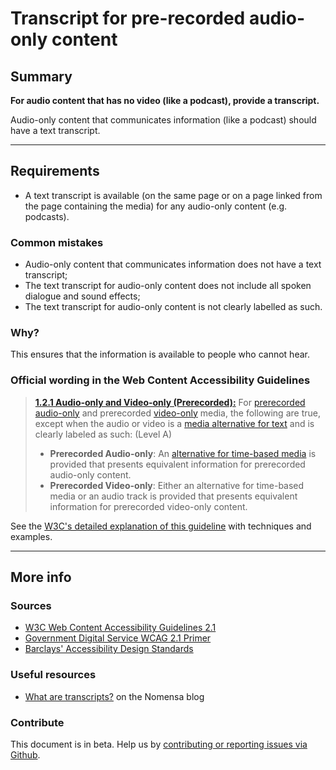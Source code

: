 
# Transcript for pre-recorded audio-only content

## Summary

**For audio content that has no video (like a podcast), provide a transcript.**

Audio-only content that communicates information (like a podcast) should have a text transcript.

---

## Requirements

- A text transcript is available (on the same page or on a page linked from the page containing the media) for any audio-only content (e.g. podcasts).

### Common mistakes

- Audio-only content that communicates information does not have a text transcript;
- The text transcript for audio-only content does not include all spoken dialogue and sound effects;
- The text transcript for audio-only content is not clearly labelled as such.

### Why?

This ensures that the information is available to people who cannot hear.

### Official wording in the Web Content Accessibility Guidelines

> [**1.2.1 Audio-only and Video-only (Prerecorded):**](https://www.w3.org/TR/UNDERSTANDING-WCAG20/content-structure-separation-programmatic.html) For [prerecorded](https://www.w3.org/TR/UNDERSTANDING-WCAG20/media-equiv-av-only-alt.html#prerecordeddef) [audio-only](https://www.w3.org/TR/UNDERSTANDING-WCAG20/media-equiv-av-only-alt.html#audio-onlydef) and prerecorded [video-only](https://www.w3.org/TR/UNDERSTANDING-WCAG20/media-equiv-av-only-alt.html#video-onlydef) media, the following are true, except when the audio or video is a [media alternative for text](https://www.w3.org/TR/UNDERSTANDING-WCAG20/media-equiv-av-only-alt.html#multimedia-alt-textdef) and is clearly labeled as such: (Level A)
>
> - **Prerecorded Audio-only**: An [alternative for time-based media](https://www.w3.org/TR/UNDERSTANDING-WCAG20/media-equiv-av-only-alt.html#alt-time-based-mediadef) is provided that presents equivalent information for prerecorded audio-only content.
> - **Prerecorded Video-only**: Either an alternative for time-based media or an audio track is provided that presents equivalent information for prerecorded video-only content.

See the [W3C's detailed explanation of this guideline](https://www.w3.org/TR/UNDERSTANDING-WCAG20/content-structure-separation-programmatic.html) with techniques and examples.

---

## More info

### Sources

- [W3C Web Content Accessibility Guidelines 2.1](https://www.w3.org/TR/WCAG21/)
- [Government Digital Service WCAG 2.1 Primer](https://alphagov.github.io/wcag-primer/)
- [Barclays' Accessibility Design Standards](https://home.barclays/who-we-are/our-suppliers/our-requirements-of-external-suppliers/)

### Useful resources

- [What are transcripts?](https://www.nomensa.com/blog/2010/what-are-transcripts/) on the Nomensa blog

### Contribute

This document is in beta. Help us by [contributing or reporting issues via Github](https://github.com/web-accessibility-io/web-accessibility.io).
